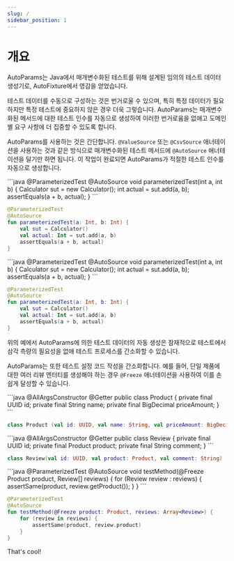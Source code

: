 ```yaml
---
slug: /
sidebar_position: 1
---
```



# 개요

AutoParams는 Java에서 매개변수화된 테스트를 위해 설계된 임의의 테스트 데이터 생성기로, AutoFixture에서 영감을 얻었습니다.

테스트 데이터를 수동으로 구성하는 것은 번거로울 수 있으며, 특히 특정 데이터가 필요하지만 특정 테스트에 중요하지 않은 경우 더욱 그렇습니다. AutoParams는 매개변수화된 메서드에 대한 테스트 인수를 자동으로 생성하여 이러한 번거로움을 없애고 도메인별 요구 사항에 더 집중할 수 있도록 합니다.

AutoParams를 사용하는 것은 간단합니다. `@ValueSource` 또는 `@CsvSource` 애너테이션을 사용하는 것과 같은 방식으로 매개변수화된 테스트 메서드에 `@AutoSource` 애너테이션을 달기만 하면 됩니다. 이 작업이 완료되면 AutoParams가 적절한 테스트 인수를 자동으로 생성합니다.

<JavaKotlinCodeBlock>
```java
@ParameterizedTest
@AutoSource
void parameterizedTest(int a, int b) {
    Calculator sut = new Calculator();
    int actual = sut.add(a, b);
    assertEquals(a + b, actual);
}
```

```kotlin
@ParameterizedTest
@AutoSource
fun parameterizedTest(a: Int, b: Int) {
    val sut = Calculator()
    val actual: Int = sut.add(a, b)
    assertEquals(a + b, actual)
}
```
</JavaKotlinCodeBlock>


<JavaKotlinCodeBlock>
```java
@ParameterizedTest
@AutoSource
void parameterizedTest(int a, int b) {
    Calculator sut = new Calculator();
    int actual = sut.add(a, b);
    assertEquals(a + b, actual);
}
```

```kotlin
@ParameterizedTest
@AutoSource
fun parameterizedTest(a: Int, b: Int) {
    val sut = Calculator()
    val actual: Int = sut.add(a, b)
    assertEquals(a + b, actual)
}
```
</JavaKotlinCodeBlock>

위의 예에서 AutoParams에 의한 테스트 데이터의 자동 생성은 잠재적으로 테스트에서 삼각 측량의 필요성을 없애 테스트 프로세스를 간소화할 수 있습니다.

AutoParams는 또한 테스트 설정 코드 작성을 간소화합니다. 예를 들어, 단일 제품에 대한 여러 리뷰 엔터티를 생성해야 하는 경우 `@Freeze` 애너테이션을 사용하여 이를 손쉽게 달성할 수 있습니다.

<JavaKotlinCodeBlock>
```java
@AllArgsConstructor
@Getter
public class Product {
    private final UUID id;
    private final String name;
    private final BigDecimal priceAmount;
}
```

```kotlin
class Product (val id: UUID, val name: String, val priceAmount: BigDecimal)
```
</JavaKotlinCodeBlock>

<JavaKotlinCodeBlock>
```java
@AllArgsConstructor
@Getter
public class Review {
    private final UUID id;
    private final Product product;
    private final String comment;
}
```

```kotlin
class Review(val id: UUID, val product: Product, val comment: String)
```
</JavaKotlinCodeBlock>

<JavaKotlinCodeBlock>
```java
@ParameterizedTest
@AutoSource
void testMethod(@Freeze Product product, Review[] reviews) {
    for (Review review : reviews) {
        assertSame(product, review.getProduct());
    }
}
```

```kotlin
@ParameterizedTest
@AutoSource
fun testMethod(@Freeze product: Product, reviews: Array<Review>) {
    for (review in reviews) {
        assertSame(product, review.product)
    }
}
```
</JavaKotlinCodeBlock>

That's cool!
